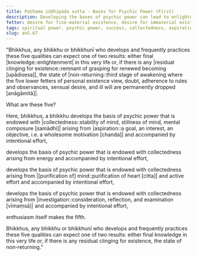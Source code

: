 ```yaml
---
title: Paṭhama iddhipāda sutta - Bases for Psychic Power (First)
description: Developing the bases of psychic power can lead to enlightenment in this very life or the state of non-returning.
fetter: desire for fine-material existence, desire for immaterial existence, conceit, restlessness, ignorance
tags: spiritual power, psychic power, success, collectedness, aspiration, persistence, energy, mind, investigation, reflection, close examination, an, an5
slug: an5.67
---
```


"Bhikkhus, any bhikkhu or bhikkhunī who develops and frequently practices these five qualities can expect one of two results: either final |knowledge::enlightenment| in this very life or, if there is any |residual clinging for existence::remnant of grasping for renewed becoming [upādisesa]|, the state of |non-returning::third stage of awakening where the five lower fetters of personal existence view, doubt, adherence to rules and observances, sensual desire, and ill will are permanently dropped [anāgāmitā]|.

What are these five?

Here, bhikkhus, a bhikkhu develops the basis of psychic power that is endowed with |collectedness::stability of mind, stillness of mind, mental composure [samādhi]| arising from |aspiration::a goal, an interest, an objective, i.e. a wholesome motivation [chanda]| and accompanied by intentional effort,

develops the basis of psychic power that is endowed with collectedness arising from energy and accompanied by intentional effort,

develops the basis of psychic power that is endowed with collectedness arising from |[purification of] mind::purification of heart [citta]| and active effort and accompanied by intentional effort,

develops the basis of psychic power that is endowed with collectedness arising from |investigation::consideration, reflection, and examination [vīmaṃsā]| and accompanied by intentional effort,

enthusiasm itself makes the fifth.

Bhikkhus, any bhikkhu or bhikkhunī who develops and frequently practices these five qualities can expect one of two results: either final knowledge in this very life or, if there is any residual clinging for existence, the state of non-returning."